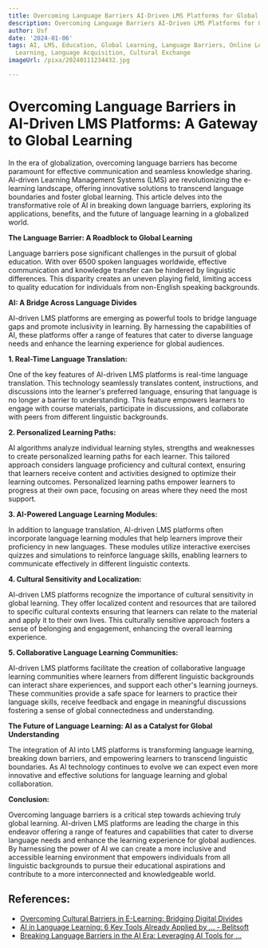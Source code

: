 ```yaml
---
title: Overcoming Language Barriers AI-Driven LMS Platforms for Global Learning
description: Overcoming Language Barriers AI-Driven LMS Platforms for Global Learning
author: Usf
date: '2024-01-06'
tags: AI, LMS, Education, Global Learning, Language Barriers, Online Learning, Personalized
  Learning, Language Acquisition, Cultural Exchange
imageUrl: /pixa/20240111234432.jpg

---
```

#  Overcoming Language Barriers in AI-Driven LMS Platforms: A Gateway to  Global  Learning

In the era of globalization, overcoming language barriers has become paramount for effective communication and seamless  knowledge sharing. AI-driven Learning Management Systems (LMS) are revolutionizing the e-learning landscape, offering innovative solutions to  transcend language boundaries and foster global learning.  This article  delves into the transformative role of AI in breaking down language barriers, exploring its applications, benefits, and the future of language learning in a  globalized world.

**The Language Barrier:  A Roadblock to Global Learning**

Language barriers pose significant challenges in the pursuit of global education. With over 6500  spoken languages  worldwide, effective communication and  knowledge transfer can be hindered by  linguistic differences. This disparity creates an uneven playing field, limiting access to quality education for individuals from non-English speaking backgrounds.

**AI: A Bridge Across Language Divides**

AI-driven LMS platforms are emerging as powerful tools to bridge language gaps and promote inclusivity in learning. By harnessing the capabilities of AI, these platforms offer a range of  features that cater to  diverse language needs and enhance the learning  experience for global audiences.

**1. Real-Time Language Translation:**

One of the key features of AI-driven  LMS platforms is real-time language translation. This technology seamlessly translates content, instructions, and discussions into the learner's preferred language, ensuring that language  is no  longer a barrier to understanding. This feature empowers learners to engage with course materials, participate  in discussions,  and collaborate with peers from different linguistic backgrounds.

**2. Personalized Learning Paths:**

AI algorithms analyze individual learning styles, strengths  and weaknesses  to create personalized learning  paths for each learner. This  tailored approach considers language proficiency and cultural context, ensuring that  learners receive content and activities designed to optimize their learning outcomes. Personalized learning paths empower  learners to progress at their own pace, focusing on areas where they need the most support.

**3.  AI-Powered Language Learning Modules:**

In addition to language translation, AI-driven LMS platforms often incorporate language learning modules that help learners improve their  proficiency  in  new languages. These  modules utilize interactive exercises quizzes and simulations to reinforce language skills,  enabling learners to communicate effectively in different linguistic  contexts.

**4. Cultural Sensitivity and Localization:**

AI-driven LMS platforms recognize the importance of cultural sensitivity in global learning. They offer localized content and resources that are tailored to specific cultural contexts ensuring that learners can relate  to the material  and apply it to their own lives.  This culturally  sensitive approach fosters a sense  of belonging  and  engagement, enhancing the overall learning experience.

**5. Collaborative Language Learning Communities:**

AI-driven LMS platforms facilitate the creation  of collaborative language learning communities where learners from different linguistic backgrounds can interact share experiences, and support each other's learning journeys. These communities provide  a  safe space for learners to practice their language  skills, receive feedback  and engage in meaningful discussions fostering  a sense of  global connectedness and understanding.

**The Future of Language Learning: AI as a Catalyst for Global Understanding**

The integration of AI into LMS platforms is transforming language learning, breaking down barriers,  and empowering  learners to transcend linguistic boundaries. As AI technology continues  to  evolve we can expect even more innovative and effective solutions for language learning and global collaboration.

**Conclusion:**

Overcoming language barriers is a critical step  towards achieving  truly global learning. AI-driven LMS platforms are leading the charge in this endeavor offering a range of features and capabilities that cater to diverse language needs and enhance the learning experience for global audiences. By harnessing the power of AI  we can create  a more inclusive and accessible learning environment that empowers  individuals from all linguistic backgrounds to pursue their educational aspirations and contribute to a  more interconnected and  knowledgeable world.

## References:
- [Overcoming Cultural Barriers in E-Learning: Bridging Digital Divides](https://www.linkedin.com/pulse/overcoming-cultural-barriers-e-learning-greenlms)
- [AI in Language Learning: 6 Key Tools Already Applied by ... - Belitsoft](https://belitsoft.com/custom-elearning-development/ai-in-education/ai-in-language-learning)
- [Breaking Language Barriers in the AI Era: Leveraging AI Tools for ...](https://www.linkedin.com/pulse/breaking-language-barriers-ai-era-leveraging-tools-business-a-rad)

